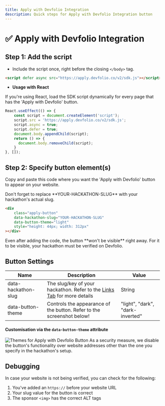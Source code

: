 ```yaml
---
title: Apply with Devfolio Integration
description: Quick steps for Apply with Devfolio Integration button
---
```


# ✅ Apply with Devfolio Integration

## Step 1: Add the script

* Include the script once, right before the closing `</body>` tag.

```html
<script defer async src="https://apply.devfolio.co/v2/sdk.js"></script>
```

* **Usage with React**

If you're using React, load the SDK script dynamically for every page that has the 'Apply with Devfolio' button.

```jsx
React.useEffect(() => {
    const script = document.createElement('script');
    script.src = 'https://apply.devfolio.co/v2/sdk.js';
    script.async = true;
    script.defer = true;
    document.body.appendChild(script);
    return () => {
      document.body.removeChild(script);
    }
}, []);
```

## Step 2: Specify button element(s)

Copy and paste this code where you want the 'Apply with Devfolio' button to appear on your website.

<Callout title="Note" type="info">
Don't forget to replace **YOUR-HACKATHON-SLUG** with your hackathon's actual slug.
</Callout>

```html
<div 
	class="apply-button" 
	data-hackathon-slug="YOUR-HACKATHON-SLUG" 
	data-button-theme="light"
	style="height: 44px; width: 312px"
></div>
```

<Callout title="Warning" type="warn">
Even after adding the code, the button **won't be visible** right away. For it to be visible, your hackathon must be verified on Devfolio.
</Callout>

## Button Settings

| Name                | Description                                                                                                      | Value                            |
| ------------------- | ---------------------------------------------------------------------------------------------------------------- | -------------------------------- |
| data-hackathon-slug | The slug/key of your hackathon. Refer to the [Links Tab](setting-up-your-hackathon/links-tab) for more details | String                           |
| data-button-theme   | Controls the appearance of the button. Refer to the screenshot below!                                            | "light", "dark", "dark-inverted" |

#### **Customisation via the `data-button-theme` attribute**

<img src="/assets/applywithdevfolio.png" alt="Themes for Apply with Devfolio Button" />

<Callout title="Warning" type="danger">
As a security measure, we disable the button's functionality over website addresses other than the one you specify in the hackathon's setup.
</Callout>

## Debugging

In case your website is not being verified, you can check for the following:

1. You've added an `https://` before your website URL
2. Your slug value for the button is correct
3. The sponsor `<img>` has the correct ALT tags
